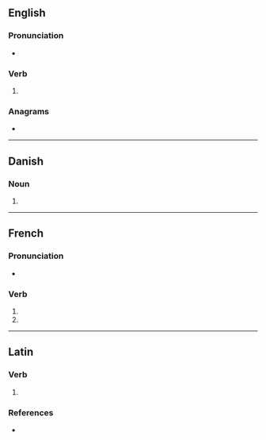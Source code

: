 {{also|pavés|påves}}
==English==

===Pronunciation===
* {{IPA|en|/peɪvz/}}

===Verb===
{{head|en|verb form}}

# {{en-third-person singular of|pave}}

===Anagrams===
* {{anagrams|en|a=aepsv|Vespa|spave|vapes}}

----

==Danish==

===Noun===
{{head|da|noun form|g=c}}

# {{inflection of|da|pave||indef|gen|s}}

----

==French==

===Pronunciation===
* {{fr-IPA|pos=v}}

===Verb===
{{head|fr|verb form}}

# {{inflection of|fr|paver||2|s|pres|indc}}
# {{inflection of|fr|paver||2|s|pres|subj}}

----

==Latin==

===Verb===
{{la-verb-form|pavēs}}

# {{inflection of|la|paveō||2|s|pres|actv|indc}}

===References===
* {{R:du Cange}}